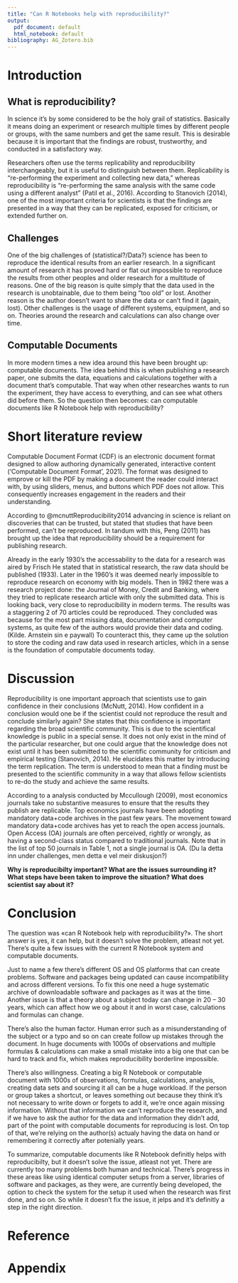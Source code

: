 ```yaml
---
title: "Can R Notebooks help with reproducibility?"
output:
  pdf_document: default
  html_notebook: default
bibliography: AG_Zotero.bib
---
```


# Introduction

## What is reproducibility?

In science it's by some considered to be the holy grail of statistics. Basically it means doing an experiment or research multiple times by different people or groups, with the same numbers and get the same result. This is desirable because it is important that the findings are robust, trustworthy, and conducted in a satisfactory way.

Researchers often use the terms replicability and reproducibility interchangeably, but it is useful to distinguish between them. Replicability is "re-performing the experiment and collecting new data," whereas reproducibility is "re-performing the same analysis with the same code using a different analyst" (Patil et al., 2016). According to Stanovich (2014), one of the most important criteria for scientists is that the findings are presented in a way that they can be replicated, exposed for criticism, or extended further on.

## Challenges

One of the big challenges of (statistical?/Data?) science has been to reproduce the identical results from an earlier research. In a significant amount of research it has proved hard or flat out impossible to reproduce the results from other peoples and older research for a multitude of reasons. One of the big reason is quite simply that the data used in the research is unobtainable, due to them being "too old" or lost. Another reason is the author doesn't want to share the data or can't find it (again, lost). Other challenges is the usage of different systems, equipment, and so on. Theories around the research and calculations can also change over time.

## Computable Documents

In more modern times a new idea around this have been brought up: computable documents. The idea behind this is when publishing a research paper, one submits the data, equations and calculations together with a document that's computable. That way when other researches wants to run the experiment, they have access to everything, and can see what others did before them. So the question then becomes: can computable documents like R Notebook help with reproducibility?

# Short literature review

Computable Document Format (CDF) is an electronic document format designed to allow authoring dynamically generated, interactive content ('Computable Document Format', 2021). The format was designed to emprove or kill the PDF by making a document the reader could interact with, by using sliders, menus, and buttons which PDF does not allow. This consequently increases engagement in the readers and their understanding.

According to @mcnuttReproducibility2014 advancing in science is reliant on discoveries that can be trusted, but stated that studies that have been performed, can't be reproduced. In tandum with this, Peng (2011) has brought up the idea that reproducibility should be a requirement for publishing research.

Already in the early 1930's the accessability to the data for a research was aired by Frisch He stated that in statistical research, the raw data should be published (1933). Later in the 1960's it was deemed nearly impossible to reproduce research on economy with big models. Then in 1982 there was a research project done: the Journal of Money, Credit and Banking, where they tried to replicate research article with only the submitted data. This is looking back, very close to reproducibility in modern terms. The results was a staggering 2 of 70 articles could be reproduced. They concluded was because for the most part missing data, documentation and computer systems, as quite few of the authors would provide their data and coding. (Kilde. Arnstein sin e paywall) To counteract this, they came up the solution to store the coding and raw data used in research articles, which in a sense is the foundation of computable documents today.

# Discussion

Reproducibility is one important approach that scientists use to gain confidence in their conclusions (McNutt, 2014). How confident in a conclusion would one be if the scientist could not reproduce the result and conclude similarly again? She states that this confidence is important regarding the broad scientific community. This is due to the scientifical knowledge is public in a special sense. It does not only exist in the mind of the particular researcher, but one could argue that the knowledge does not exist until it has been submitted to the scientific community for criticism and empirical testing (Stanovich, 2014). He elucidates this matter by introducing the term replication. The term is understood to mean that a finding must be presented to the scientific community in a way that allows fellow scientists to re-do the study and achieve the same results.

According to a analysis conducted by Mccullough (2009), most economics journals take no substantive measures to ensure that the results they publish are replicable. Top economics journals have been adopting mandatory data+code archives in the past few years. The movement toward mandatory data+code archives has yet to reach the open access journals. Open Access (OA) journals are often perceived, rightly or wrongly, as having a second-class status compared to traditional journals. Note that in the list of top 50 journals in Table 1, not a single journal is OA. (Du la detta inn under challenges, men detta e vel meir diskusjon?)

**Why is reproducibilty important? What are the issues surrounding it? What steps have been taken to improve the situation? What does scientist say about it?**

# Conclusion

The question was «can R Notebook help with reproducibility?». The short answer is yes, it can help, but it doesn't solve the problem, atleast not yet. There's quite a few issues with the current R Notebook system and computable documents.

Just to name a few there's different OS and OS platforms that can create problems. Software and packages being updated can cause incompatibility and across different versions. To fix this one need a huge systematic archive of downloadable software and packages as it was at the time. Another issue is that a theory about a subject today can change in 20 -- 30 years, which can affect how we og about it and in worst case, calculations and formulas can change.

There's also the human factor. Human error such as a misunderstanding of the subject or a typo and so on can create follow up mistakes through the document. In huge documents with 1000s of observations and multiple formulas & calculations can make a small mistake into a big one that can be hard to track and fix, which makes reproducibility borderline impossible.

There's also willingness. Creating a big R Notebook or computable document with 1000s of observations, formulas, calculations, analysis, creating data sets and sourcing it all can be a huge workload. If the person or group takes a shortcut, or leaves something out because they think it's not necessary to write down or forgets to add it, we're once again missing information. Without that information we can't reproduce the research, and if we have to ask the author for the data and information they didn't add, part of the point with computable documents for reproducing is lost. On top of that, we're relying on the author(s) actualy having the data on hand or remembering it correctly after potenially years.

To summarize, computable documents like R Notebook definitly helps with reproducibilty, but it doesn't solve the issue, atleast not yet. There are currently too many problems both human and technical. There's progress in these areas like using identical computer setups from a server, libraries of software and packages, as they were, are currently being developed, the option to check the system for the setup it used when the research was first done, and so on. So while it doesn't fix the issue, it jelps and it's definitly a step in the right direction.

# Reference

::: {#refs}
:::

# Appendix
